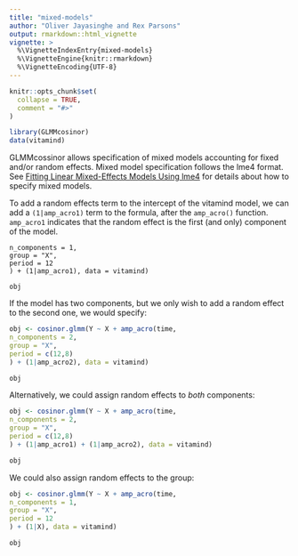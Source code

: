 ```yaml
---
title: "mixed-models"
author: "Oliver Jayasinghe and Rex Parsons"
output: rmarkdown::html_vignette
vignette: >
  %\VignetteIndexEntry{mixed-models}
  %\VignetteEngine{knitr::rmarkdown}
  %\VignetteEncoding{UTF-8}
---
```


```r
knitr::opts_chunk$set(
  collapse = TRUE,
  comment = "#>"
)
```

```r
library(GLMMcosinor)
data(vitamind)
```

GLMMcossinor allows specification of mixed models accounting for fixed and/or random effects. Mixed model specification follows the lme4 format. See [Fitting Linear Mixed-Effects Models Using lme4](https://cran.r-project.org/web/packages/lme4/vignettes/lmer.pdf) for details about how to specify mixed models.

To add a random effects term to the intercept of the vitamind model, we can add a `(1|amp_acro1)` term to the formula, after the `amp_acro()` function. `amp_acro1` indicates that the random effect is the first (and only) component of the model.

```obj
n_components = 1,
group = "X",
period = 12
) + (1|amp_acro1), data = vitamind)

obj
```

If the model has two components, but we only wish to add a random effect to the second one, we would specify:

```r
obj <- cosinor.glmm(Y ~ X + amp_acro(time,
n_components = 2,
group = "X",
period = c(12,8)
) + (1|amp_acro2), data = vitamind)

obj
```

Alternatively, we could assign random effects to *both* components:

```r
obj <- cosinor.glmm(Y ~ X + amp_acro(time,
n_components = 2,
group = "X",
period = c(12,8)
) + (1|amp_acro1) + (1|amp_acro2), data = vitamind)

obj
```

We could also assign random effects to the group:

```r
obj <- cosinor.glmm(Y ~ X + amp_acro(time,
n_components = 1,
group = "X",
period = 12
) + (1|X), data = vitamind)

obj
```
